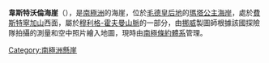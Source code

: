 {{coord|72|6|S|3|38|E|display=title}}

'''韋斯特沃倫海崖'''（{{lang-nn|Vestvollen}}），是[[南極洲|南極洲]]的海崖，位於[[毛德皇后地|毛德皇后地]]的[[瑪塔公主海岸|瑪塔公主海岸]]，處於[[費斯特寧加山|費斯特寧加山]]西面，屬於[[穆利格-霍夫曼山脈|穆利格-霍夫曼山脈]]的一部分，由[[挪威|挪威]]製圖師根據該國探險隊拍攝的測量和空中照片繪入地圖，現時由[[南極條約體系|南極條約體系]]管理。

[[Category:南極洲懸崖|Category:南極洲懸崖]]


{{Antarctica-geo-stub}}